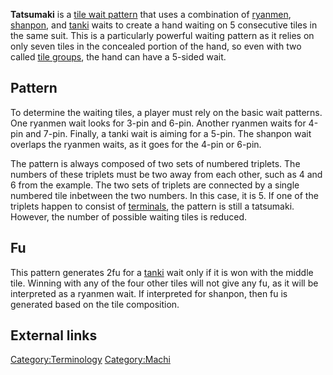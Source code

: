 {{infobox machi
|kanji       = 竜巻
|english     = Tornado
|fu          = Variable
|type        = 5
|available   = 13
|tilePattern = 
|gameExample = * [http://tenhou.net/0/?log=2015090315gm-00d1-0000-647ecc27&tw=0 Example]
* [http://tenhou.net/0/?log=2015110914gm-0089-0000-b095eed3&tw=0&ts=1 Suuankou tanki]
}}

'''Tatsumaki''' {{kana|竜巻}} is a [[machi|tile wait pattern]] that uses a combination of [[ryanmen]], [[shanpon]], and [[tanki]] waits to create a hand waiting on 5 consecutive tiles in the same suit. This is a particularly powerful waiting pattern as it relies on only seven tiles in the concealed portion of the hand, so even with two called [[mentsu|tile groups]], the hand can have a 5-sided wait.

== Pattern ==
{{machi
|pattern   = 000z4445666p000z
|tilewaits = 34567p
}}

To determine the waiting tiles, a player must rely on the basic wait patterns.  One ryanmen wait looks for 3-pin and 6-pin.   Another ryanmen waits for 4-pin and 7-pin.  Finally, a tanki wait is aiming for a 5-pin.  The shanpon wait overlaps the ryanmen waits, as it goes for the 4-pin or 6-pin.

The pattern is always composed of two sets of numbered triplets.  The numbers of these triplets must be two away from each other, such as 4 and 6 from the example.  The two sets of triplets are connected by a single numbered tile inbetween the two numbers.  In this case, it is 5.  If one of the triplets happen to consist of [[terminals]], the pattern is still a tatsumaki.  However, the number of possible waiting tiles is reduced.

== Fu ==
This pattern generates 2fu for a [[tanki]] wait only if it is won with the middle tile. Winning with any of the four other tiles will not give any fu, as it will be interpreted as a ryanmen wait.  If interpreted for shanpon, then fu is generated based on the tile composition.

== External links ==
{{jpwiki|聴牌#2つの暗刻の間に単騎の牌がはさまっている形}}

{{Navbox machi}}

[[Category:Terminology]]
[[Category:Machi]]